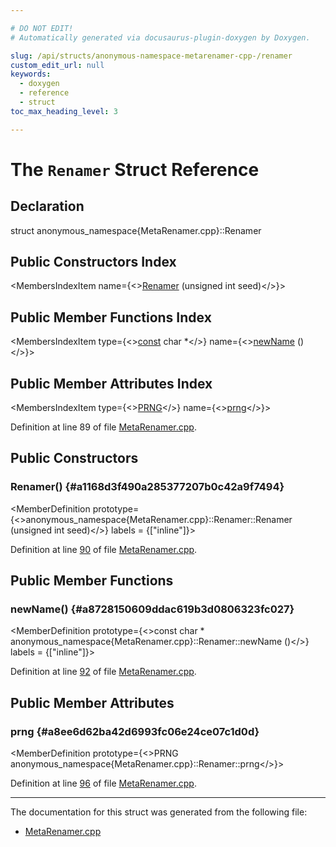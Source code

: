 ```yaml
---

# DO NOT EDIT!
# Automatically generated via docusaurus-plugin-doxygen by Doxygen.

slug: /api/structs/anonymous-namespace-metarenamer-cpp-/renamer
custom_edit_url: null
keywords:
  - doxygen
  - reference
  - struct
toc_max_heading_level: 3

---
```





# The `Renamer` Struct Reference

<DoxygenPage pluginConfig={pluginConfig}>



## Declaration

<CodeBlock>struct anonymous_namespace{MetaRenamer.cpp}::Renamer</CodeBlock>

## Public Constructors Index

<MembersIndex>

<MembersIndexItem
  name={<><a href="#a1168d3f490a285377207b0c42a9f7494">Renamer</a> (unsigned int seed)</>}>
</MembersIndexItem>

</MembersIndex>

## Public Member Functions Index

<MembersIndex>

<MembersIndexItem
  type={<><a href="/docs/api/files/lib/lib/target/lib/target/aarch64/aarch64promoteconstant-cpp/#a90f8350fecae261c25be85d38b451bff">const</a> char &#42;</>}
  name={<><a href="#a8728150609ddac619b3d0806323fc027">newName</a> ()</>}>
</MembersIndexItem>

</MembersIndex>

## Public Member Attributes Index

<MembersIndex>

<MembersIndexItem
  type={<><a href="/docs/api/structs/anonymous-namespace-metarenamer-cpp-/prng">PRNG</a></>}
  name={<><a href="#a8ee6d62ba42d6993fc06e24ce07c1d0d">prng</a></>}>
</MembersIndexItem>

</MembersIndex>


Definition at line 89 of file <a href="/docs/api/files/lib/lib/transforms/lib/transforms/utils/metarenamer-cpp">MetaRenamer.cpp</a>.

<SectionDefinition>

## Public Constructors

### Renamer() {#a1168d3f490a285377207b0c42a9f7494}

<MemberDefinition
  prototype={<>anonymous&#95;namespace&#123;MetaRenamer.cpp&#125;::Renamer::Renamer (unsigned int seed)</>}
  labels = {["inline"]}>

Definition at line <a href="/docs/api/files/lib/lib/transforms/lib/transforms/utils/metarenamer-cpp/#l00090">90</a> of file <a href="/docs/api/files/lib/lib/transforms/lib/transforms/utils/metarenamer-cpp">MetaRenamer.cpp</a>.
</MemberDefinition>

</SectionDefinition>

<SectionDefinition>

## Public Member Functions

### newName() {#a8728150609ddac619b3d0806323fc027}

<MemberDefinition
  prototype={<>const char &#42; anonymous&#95;namespace&#123;MetaRenamer.cpp&#125;::Renamer::newName ()</>}
  labels = {["inline"]}>

Definition at line <a href="/docs/api/files/lib/lib/transforms/lib/transforms/utils/metarenamer-cpp/#l00092">92</a> of file <a href="/docs/api/files/lib/lib/transforms/lib/transforms/utils/metarenamer-cpp">MetaRenamer.cpp</a>.
</MemberDefinition>

</SectionDefinition>

<SectionDefinition>

## Public Member Attributes

### prng {#a8ee6d62ba42d6993fc06e24ce07c1d0d}

<MemberDefinition
  prototype={<>PRNG anonymous&#95;namespace&#123;MetaRenamer.cpp&#125;::Renamer::prng</>}>

Definition at line <a href="/docs/api/files/lib/lib/transforms/lib/transforms/utils/metarenamer-cpp/#l00096">96</a> of file <a href="/docs/api/files/lib/lib/transforms/lib/transforms/utils/metarenamer-cpp">MetaRenamer.cpp</a>.
</MemberDefinition>

</SectionDefinition>

<hr/>

The documentation for this struct was generated from the following file:

<ul>
<li><a href="/docs/api/files/lib/lib/transforms/lib/transforms/utils/metarenamer-cpp">MetaRenamer.cpp</a></li>
</ul>

</DoxygenPage>
